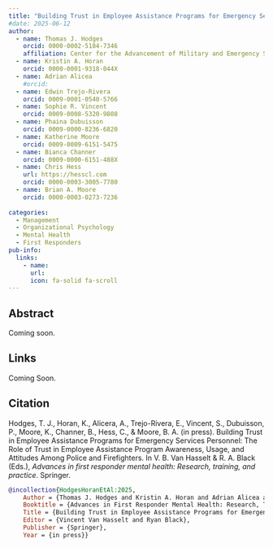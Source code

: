```yaml
---
title: "Building Trust in Employee Assistance Programs for Emergency Services Personnel: The Role of Trust in Employee Assistance Program Awareness, Usage, and Attitudes Among Police and Firefighters"
#date: 2025-06-12
author:
  - name: Thomas J. Hodges
    orcid: 0000-0002-5184-7346
    affiliation: Center for the Advancement of Military and Emergency Services (AMES) Research, Kennesaw State University
  - name: Kristin A. Horan
    orcid: 0000-0001-9318-044X
  - name: Adrian Alicea
    #orcid:
  - name: Edwin Trejo-Rivera
    orcid: 0009-0001-0540-5766
  - name: Sophie R. Vincent
    orcid: 0009-0008-5320-9808
  - name: Phaina Dubuisson
    orcid: 0009-0000-8236-6820
  - name: Katherine Moore
    orcid: 0009-0009-6151-5475
  - name: Bianca Channer
    orcid: 0009-0000-6151-488X
  - name: Chris Hess
    url: https://hesscl.com
    orcid: 0000-0003-3005-7780
  - name: Brian A. Moore
    orcid: 0000-0003-0273-7236
    
categories:
  - Management
  - Organizational Psychology
  - Mental Health
  - First Responders
pub-info:
  links:
    - name: 
      url: 
      icon: fa-solid fa-scroll
---
```


## Abstract

Coming soon.

## Links

Coming Soon.

## Citation

Hodges, T. J., Horan, K., Alicera, A., Trejo-Rivera, E., Vincent, S., Dubuisson, P., Moore, K., Channer, B., Hess, C., & Moore, B. A. (in press). Building Trust in Employee Assistance Programs for Emergency Services Personnel: The Role of Trust in Employee Assistance Program Awareness, Usage, and Attitudes Among Police and Firefighters. In V. B. Van Hasselt & R. A. Black (Eds.), *Advances in first responder mental health: Research, training, and practice*. Springer.

``` bibtex
@incollection{HodgesHoranEtAl:2025,
    Author = {Thomas J. Hodges and Kristin A. Horan and Adrian Alicea and Edwin Trejo-Rivera and Sophie R. Vincent and Phaina Dubuisson and Katherine Moore and Bianca Channer and Chris Hess and Brian A. Moore},
    Booktitle = {Advances in First Responder Mental Health: Research, Training, and Practice},
    Title = {Building Trust in Employee Assistance Programs for Emergency Services Personnel: The Role of Trust in Employee Assistance Program Awareness, Usage, and Attitudes Among Police and Firefighters},
    Editor = {Vincent Van Hasselt and Ryan Black},
    Publisher = {Springer},
    Year = {in press}}
```
